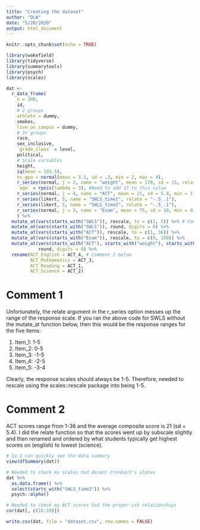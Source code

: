 ```yaml
---
title: "Creating the dataset"
author: "DLW"
date: "5/20/2020"
output: html_document
---
```


```r
knitr::opts_chunk$set(echo = TRUE)

library(wakefield)
library(tidyverse)
library(summarytools)
library(psych)
library(scales)
```

```r
dat <-
  r_data_frame(
    n = 300,
    id,
    # 2 groups
    athlete = dummy,
    smokes,
    live_on_campus = dummy,
    # 3+ groups
    race, 
    sex_inclusive,
    `grade_class` = level,
    political,
    # Scale variables
    height,
    iq(mean = 103.5),
    hs_gpa = normal(mean = 3.1, sd = .3, min = 2, max = 4),
    r_series(normal, j = 2, name = "weight", mean = 170, sd = 15, relate = "+5_5"),
    `age` = rpois(lambda = 3), #Need to add 17 to this value
    r_series(normal, j = 4, name = "ACT", mean = 21, sd = 5.4, min = 1, max = 36, relate = "+.3_6"),
    r_series(likert, 5, name = "SWLS_time1", relate = "-.5_.1"),
    r_series(likert, 5, name = "SWLS_time2", relate = "-.5_.1"),
    r_series(normal, j = 3, name = "Exam", mean = 75, sd = 10, min = 0, max = 100, relate = "+5_5")
    ) %>%
  mutate_at(vars(starts_with("SWLS")), rescale, to = c(1, 5)) %>% # Comment 1 below
  mutate_at(vars(starts_with("SWLS")), round, digits = 0) %>% 
  mutate_at(vars(starts_with("ACT")), rescale, to = c(1, 36)) %>% 
  mutate_at(vars(starts_with("Exam")), rescale, to = c(0, 100)) %>% 
  mutate_at(vars(starts_with("ACT"), starts_with("weight"), starts_with("Exam")), 
            round, digits = 0) %>%
  rename(ACT_English = ACT_4, # Comment 2 below
         ACT_Mathematics = ACT_3,
         ACT_Reading = ACT_1,
         ACT_Science = ACT_2)
```

# Comment 1

Unfortunately, the relate argument in the r_series option messes up the range of the response scale. If you ran the above code for SWLS without the mutate_at function below, then this would be the response ranges for the five items:

1. Item_1: 1-5
2. Item_2: 0-5
3. Item_3: -1-5
4. Item_4: -2-5
5. Item_5: -3-4

Clearly, the response scales should always be 1-5. Therefore, needed to rescale using the scales::rescale package into being 1-5. 

# Comment 2

ACT scores range from 1-36 and the average composite score is 21 (sd = 5.4). I did the relate function so that the scores went up by subscale slightly and then renamed and ordered by what students typically get highest scores on (english) to lowest (science). 

```r
# So I can quickly see the data summary
view(dfSummary(dat))
```

```r
# Needed to check my scales had decent Cronbach's alphas
dat %>%
  as.data.frame() %>%
  select(starts_with("SWLS_time2")) %>%
  psych::alpha()

# Needed to check my ACT scores had the proper-ish relationships
cor(dat[, c(16:19)])
```

```r
write.csv(dat, file = "dataset.csv", row.names = FALSE)
```



